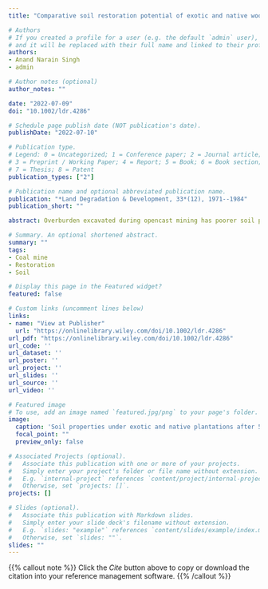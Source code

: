 ```yaml
---
title: "Comparative soil restoration potential of exotic and native woody plantations on coal mine spoil in a dry tropical environment of India: A case study"

# Authors
# If you created a profile for a user (e.g. the default `admin` user), write the username (folder name) here 
# and it will be replaced with their full name and linked to their profile.
authors:
- Anand Narain Singh
- admin

# Author notes (optional)
author_notes: ""

date: "2022-07-09"
doi: "10.1002/ldr.4286"

# Schedule page publish date (NOT publication's date).
publishDate: "2022-07-10"

# Publication type.
# Legend: 0 = Uncategorized; 1 = Conference paper; 2 = Journal article;
# 3 = Preprint / Working Paper; 4 = Report; 5 = Book; 6 = Book section;
# 7 = Thesis; 8 = Patent
publication_types: ["2"]

# Publication name and optional abbreviated publication name.
publication: "*Land Degradation & Development, 33*(12), 1971--1984"
publication_short: ""

abstract: Overburden excavated during opencast mining has poorer soil properties due to non-salvage and inversion of soil profiles. The soil properties of such overburden are often improved by the biological reclamation technique such as planting suitable plant species; however, the performance of species varies site-to-site. Therefore, this paper aims to evaluate the effects of woody plantations on coal mine spoil's physicochemical and biological properties. We synthesised the available data from previous studies conducted on 5-year-plantations in Singrauli coalfields of India. These plantations have monocultures of eight species, in which four were exotic (*Acacia auriculiformis*, *Casuarina equisetifolia*, *Cassia siamea* and *Grevillea pteridifolia*) and four were native species (*Albizia lebbeck*, *Albizia procera*, *Dendrocalamus strictus* and *Tectona grandis*). We compared the soil properties under exotic and native species plantations to evaluate the effect of species and origin. The Wilcoxon's test showed that the clay content (*p* = 0.000), ammonium-nitrogen (*p* = 0.002), phosphate-phosphorus (*p* = 0.000), and microbial biomass nutrients (C, N, and P; *p* = 0.000) were significantly higher under native plantations than the exotic plantations. Further, we observed a significant positive correlation (*r* = 0.86, *p* < 0.001) between soil organic carbon and microbial biomass carbon for native species. We also found that microbial biomass nutrients are negatively associated with nitrification rates and positively associated with nitrogen mineralisation rates. Overall, our study suggested that exotic species plantations are not as effective as native species in mine spoil rehabilitation. Thus, native species plantations should be promoted while restoring degraded coal mine habitats in a dry tropical environment.

# Summary. An optional shortened abstract.
summary: ""
tags:
- Coal mine
- Restoration
- Soil

# Display this page in the Featured widget?
featured: false

# Custom links (uncomment lines below)
links:
- name: "View at Publisher"
  url: "https://onlinelibrary.wiley.com/doi/10.1002/ldr.4286"
url_pdf: "https://onlinelibrary.wiley.com/doi/10.1002/ldr.4286"
url_code: ''
url_dataset: ''
url_poster: ''
url_project: ''
url_slides: ''
url_source: ''
url_video: ''

# Featured image
# To use, add an image named `featured.jpg/png` to your page's folder. 
image:
  caption: 'Soil properties under exotic and native plantations after 5-years of establishment' 
  focal_point: ""
  preview_only: false

# Associated Projects (optional).
#   Associate this publication with one or more of your projects.
#   Simply enter your project's folder or file name without extension.
#   E.g. `internal-project` references `content/project/internal-project/index.md`.
#   Otherwise, set `projects: []`.
projects: []

# Slides (optional).
#   Associate this publication with Markdown slides.
#   Simply enter your slide deck's filename without extension.
#   E.g. `slides: "example"` references `content/slides/example/index.md`.
#   Otherwise, set `slides: ""`.
slides: ""
---
```


{{% callout note %}}
Click the *Cite* button above to copy or download the citation into your reference management software.
{{% /callout %}}
